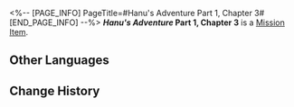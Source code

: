 <%-- [PAGE_INFO]
PageTitle=#Hanu's Adventure Part 1, Chapter 3#
[END_PAGE_INFO] --%>
{{Item Infobox
|title       = ''Hanu's Adventure'' Part 1, Chapter 3
|id          = 150003
|image       = Item Hanu's Adventure Part 1, Chapter 3.png{{subst:void|<!--$UPLOAD:<<SpriteOutput/ItemFigures/420001.png>-<Item Hanu's Adventure Part 1, Chapter 3.png>-<Item Icons>>-->}}
|type        = Mission Item
|invCategory = Missions
|rarity      = 3
|effect      = 
|description = A limited edition cartoon storybook released by Clock Studios, narrating a tale where Hanu shrinks in size and saves Dreamville... The book includes occasional peculiar dialogue interspersed throughout.
}}
'''''Hanu's Adventure'' Part 1, Chapter 3''' is a [[Mission Item]].

==Other Languages==
{{Other Languages
|en   = ''Hanu's Adventure'' Part 1, Chapter 3
|zhs  = 《小小哈努行动》上篇&nbsp;第三章
|zht  = 《小小哈努行動》上篇&nbsp;第三章
|ja   = 『ちびっ子ハヌの大作戦』上&nbsp;第三章
|ko   = ≪꼬마 하누의 작전≫ 상편 제3장
|es   = Aventura de Hanu: Parte 1, capítulo 3
|fr   = ''Aventures de Hanu'' partie 1, chapitre 3
|ru   = «Приключения Хану»: Часть 1, глава 3
|th   = "ปฏิบัติการของลูกพี่ Hanu" ภาคต้น - บทที่ 3
|vi   = Cuộc Phiêu Lưu Của Hanu - Phần 1, Chương 3
|de   = „Hanus Abenteuer“ – Teil 1, Kapitel 3
|id   = "Petualangan Hanu" - Bagian Pertama: Chapter 3
|pt   = "Aventuras de Hanu" Parte 1, Capítulo 3
}}

==Change History==
{{Change History|2.0}}